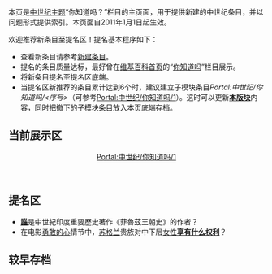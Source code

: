 {{Portal:中世纪/box-header|你知道吗？|Portal:中世纪/你知道吗？|}}

本页是[[Portal:中世纪|中世纪主题]]“你知道吗？”栏目的主页面，用于提供新建的中世纪条目，并以问题形式提供索引。本页面自2011年1月1日起生效。

欢迎推荐新条目至提名区！提名基本程序如下：
*查看新条目请参考[[Special:Newpages|新建条目]]。
*提名的条目质量达标，最好曾在[[维基百科:首页|维基百科首页]]的“[[维基百科:新条目推荐|你知道吗]]”栏目展示。
*将新条目提名至提名区底端。
*当提名区新推荐的条目累计达到6个时，建议建立子模块条目''Portal:中世纪/你知道吗/<序号>''（可参考[[Portal:中世纪/你知道吗/1|Portal:中世纪/你知道吗/1]]）。这时可以更新'''[[Portal:中世纪/你知道吗/当前模块|本版块]]'''内容，同时把撤下的子模块条目放入本页底端存档。

==当前展示区==
<div align="center">[[Portal:中世纪/你知道吗/1|Portal:中世纪/你知道吗/1]]</div><br>{{Portal:中世纪/你知道吗/当前模块}}<div style="clear: both"></div>

==提名区==
*'''[[齐亚丁·巴拉尼|誰]]'''是中世紀印度重要歷史著作《菲魯茲王朝史》的作者？
*在电影[[勇敢的心|勇敢的心]]情节中，[[苏格兰|苏格兰]]贵族对中下层[[女性|女性]]'''[[初夜权|享有什么权利]]'''？
==较早存档==